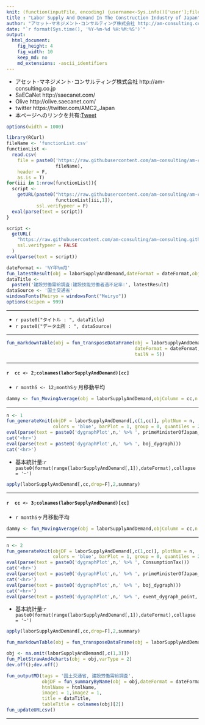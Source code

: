```yaml
---
knit: (function(inputFile, encoding) {username<-Sys.info()['user'];fileName<-'defaultPath.csv';pathToFile <-paste0('C:/Users/', username,'/Desktop/pathToCSV/');setwd(pathToFile);buf0<-read.csv(fileName,header = F,skip = 0,stringsAsFactor = F,check.names = F,fileEncoding = 'utf-8');timeStamp<-format(Sys.time(),'%Y%m%d%H%M%S');htmlName<-'LaborSupplyAndDemand';rmarkdown::render(inputFile, encoding = encoding, output_file = paste0('C:/Users/',username,buf0[2,1],'charts/','am-consulting.co.jp-',htmlName,'.html')) })
title : "Labor Supply And Demand In The Construction Industry of Japan"
author: "アセット･マネジメント･コンサルティング株式会社 http://am-consulting.co.jp"
date: "`r format(Sys.time(), '%Y-%m-%d %H:%M:%S')`"
output: 
  html_document:
    fig_height: 4
    fig_width: 10
    keep_md: no
    md_extensions: -ascii_identifiers 
---
```


<link href="http://knowledgevault.saecanet.com/components/rmarkdown-html.css" rel="stylesheet">
<script src="http://knowledgevault.saecanet.com/components/JavascriptCode.js"></script>
<style>.main-container {max-width : 1000px;}</style>

- アセット･マネジメント･コンサルティング株式会社 http://am-consulting.co.jp
- SaECaNet http://saecanet.com/
- Olive http://olive.saecanet.com/
- twitter https://twitter.com/AMC2_Japan
- 本ページへのリンクを共有:<a href="https://twitter.com/share" class="twitter-share-button" data-via="AMC2_Japan" data-size="large">Tweet</a> <script>!function(d,s,id){var js,fjs=d.getElementsByTagName(s)[0],p=/^http:/.test(d.location)?'http':'https';if(!d.getElementById(id)){js=d.createElement(s);js.id=id;js.src=p+'://platform.twitter.com/widgets.js';fjs.parentNode.insertBefore(js,fjs);}}(document, 'script', 'twitter-wjs');</script>

```r
options(width = 1000)
```

```r
library(RCurl)
fileName <- 'functionList.csv'
functionList <-
  read.csv(
    file = paste0('https://raw.githubusercontent.com/am-consulting/am-consulting.github.io/master/csv/',
                  fileName),
    header = F,
    as.is = T)
for(iii in 1:nrow(functionList)){
  script <- 
    getURL(paste0("https://raw.githubusercontent.com/am-consulting/am-consulting.github.io/master/", 
                  functionList[iii,1]),
           ssl.verifypeer = F)
  eval(parse(text = script))
}
```

```r
script <-
  getURL(
    "https://raw.githubusercontent.com/am-consulting/am-consulting.github.io/master/importLaborSupplyAndDemand.r",
    ssl.verifypeer = FALSE
  )
eval(parse(text = script))
```

```r
dateFormat <- '%Y年%m月'
fun_latestResult(obj = laborSupplyAndDemand,dateFormat = dateFormat,objColumn = 3)
dataTitle <- 
  paste0('建設労働需給調査:建設技能労働者過不足率:', latestResult)
dataSource <- '国土交通省'
windowsFonts(Meiryo = windowsFont("Meiryo"))
options(scipen = 999)
```

***

- `r paste0("タイトル : ", dataTitle)`
- `r paste0("データ出所 : ", dataSource)`

***

```r
fun_markdownTable(obj = fun_transposeDataFrame(obj = laborSupplyAndDemand,
                                               dateFormat = dateFormat,
                                               tailN = 5))
```

***
#### `r  cc <- 2;colnames(laborSupplyAndDemand)[cc]`
- `r monthS <- 12;monthS`ヶ月移動平均

```r
dammy <- fun_MovingAverage(obj = laborSupplyAndDemand,objColumn = cc,n = monthS,plot = 1)
```

***

```r
n <- 1
fun_generateKnit(objDF = laborSupplyAndDemand[,c(1,cc)], plotNum = n, 
                 colors = 'blue', barPlot = 1, group = 0, quantiles = 2)
eval(parse(text = paste0('dygraphPlot',n,' %>% ', primeMinisterOfJapan_dygraph)))
cat('<hr>')
eval(parse(text = paste0('dygraphPlot',n,' %>% ', boj_dygraph)))
cat('<hr>')
```

- 基本統計量:`r paste0(format(range(laborSupplyAndDemand[,1]),dateFormat),collapse = '~')`

```r
apply(laborSupplyAndDemand[,cc,drop=F],2,summary)
```

***
#### `r  cc <- 3;colnames(laborSupplyAndDemand)[cc]`
- `r monthS`ヶ月移動平均

```r
dammy <- fun_MovingAverage(obj = laborSupplyAndDemand,objColumn = cc,n = monthS,plot = 1)
```

***

```r
n <- 2
fun_generateKnit(objDF = laborSupplyAndDemand[,c(1,cc)], plotNum = n, 
                 colors = 'blue', barPlot = 1, group = 0, quantiles = 2)
eval(parse(text = paste0('dygraphPlot',n,' %>% ', ConsumptionTax)))
cat('<hr>')
eval(parse(text = paste0('dygraphPlot',n,' %>% ', primeMinisterOfJapan_dygraph)))
cat('<hr>')
eval(parse(text = paste0('dygraphPlot',n,' %>% ', boj_dygraph)))
cat('<hr>')
eval(parse(text = paste0('dygraphPlot',n,' %>% ', event_dygraph_point,' %>%  ',event_dygraph_range)))
```

- 基本統計量:`r paste0(format(range(laborSupplyAndDemand[,1]),dateFormat),collapse = '~')`

```r
apply(laborSupplyAndDemand[,cc,drop=F],2,summary)
```

```r
fun_markdownTable(obj = fun_transposeDataFrame(obj = laborSupplyAndDemand,tailN = 5,dateFormat = dateFormat))
```

```r
obj <- na.omit(laborSupplyAndDemand[,c(1,3)])
fun_PlotStrawAnd4charts(obj = obj,varType = 2)
dev.off();dev.off()
```

```r
fun_outputMD(tags = '国土交通省, 建設労働需給調査',
             objDF = fun_summaryByName(obj = obj,dateFormat = dateFormat),
             htmlName = htmlName,
             image1 = 1,image2 = 1,
             title = dataTitle,
             tableTitle = colnames(obj)[2])
fun_updateURLcsv()
```

***
<script>MakeNegative();</script>
<script>
  (function(i,s,o,g,r,a,m){i['GoogleAnalyticsObject']=r;i[r]=i[r]||function(){
  (i[r].q=i[r].q||[]).push(arguments)},i[r].l=1*new Date();a=s.createElement(o),
  m=s.getElementsByTagName(o)[0];a.async=1;a.src=g;m.parentNode.insertBefore(a,m)
  })(window,document,'script','https://www.google-analytics.com/analytics.js','ga');

  ga('create', 'UA-3077339-5', 'auto');
  ga('send', 'pageview');

</script>
